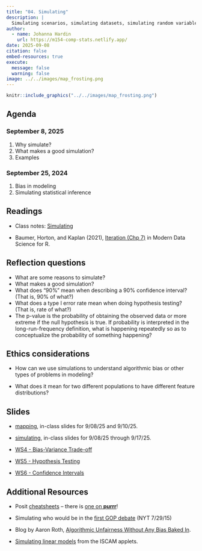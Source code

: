```yaml
---
title: "04. Simulating"
description: |
  Simulating scenarios, simulating datasets, simulating random variables.
author:
  - name: Johanna Hardin
    url: https://m154-comp-stats.netlify.app/  
date: 2025-09-08
citation: false
embed-resources: true
execute: 
  message: false
  warning: false
image: ../../images/map_frosting.png
---
```


```r
knitr::include_graphics("../../images/map_frosting.png")
```



## Agenda <i class="fas fa-calendar-alt" target="_blank"></i>

### September 8, 2025

1. Why simulate?
2. What makes a good simulation?
3. Examples

### September 25, 2024

1. Bias in modeling
2. Simulating statistical inference

## Readings <i class="fas fa-book-open"></i> 

* Class notes: <a href = "https://st47s.com/Math154/Notes/04-simulating.html" target= "_blank">Simulating</a>

* Baumer, Horton, and Kaplan (2021), <a href = "https://mdsr-book.github.io/mdsr3e/07-iteration.html" target = "_blank">Iteration (Chp 7)</a> in Modern Data Science for R.


## Reflection questions <i class="fas fa-lightbulb"></i>

* What are some reasons to simulate?
* What makes a good simulation?
* What does "90%" mean when describing a 90% confidence interval?   (That is, 90% of what?)
* What does a type I error rate mean when doing hypothesis testing?  (That is, rate of what?)
* The p-value is the probability of obtaining the observed data or more extreme if the null hypothesis is true.  If probability is interpreted in the long-run-frequency definition, what is happening repeatedly  so as to conceptualize the probability of something happening?

## Ethics considerations <i class="fas fa-balance-scale"></i> 

* How can we use simulations to understand algorithmic bias or other types of problems in modeling?

* What does it mean for two different populations to have different feature distributions?

## Slides <i class="fas fa-desktop"></i> 


* <a href = "https://m154-comp-stats.netlify.app/slides/2025-09-10-map" target = "_blank">mapping</a>, in-class slides for 9/08/25 and 9/10/25.

* <a href = "https://m154-comp-stats.netlify.app/slides/2025-09-08-simulating" target = "_blank">simulating</a>, in-class slides for 9/08/25 through 9/17/25.

* <a href = "https://m154-comp-stats.netlify.app/handout/ws4_m154_f25_biasvar.pdf" target = "_blank">WS4 - Bias-Variance Trade-off</a>

* <a href = "https://m154-comp-stats.netlify.app/handout/ws5_m154_f25_HT.pdf" target = "_blank">WS5 - Hypothesis Testing</a>

* <a href = "https://m154-comp-stats.netlify.app/handout/ws6_m154_f25_CI.pdf" target = "_blank">WS6 - Confidence Intervals</a>

## Additional Resources <i class="fas fa-laptop"></i> 


* Posit <a href = "https://posit.co/resources/cheatsheets/" target = "_blank">cheatsheets</a> -- there is <a href = "https://rstudio.github.io/cheatsheets/html/purrr.html" target = "_blank">one on **purrr**</a>!

* Simulating who would be in the [first GOP debate](http://www.nytimes.com/interactive/2015/07/21/upshot/election-2015-the-first-gop-debate-and-the-role-of-chance.html)  (NYT 7/29/15)

* Blog by Aaron Roth, [Algorithmic Unfairness Without Any Bias Baked In](http://aaronsadventures.blogspot.com/2019/01/discussion-of-unfairness-in-machine.html).  

* [Simulating linear models](http://www.rossmanchance.com/applets/2021/regshuffle/regshuffle.htm) from the ISCAM applets.





